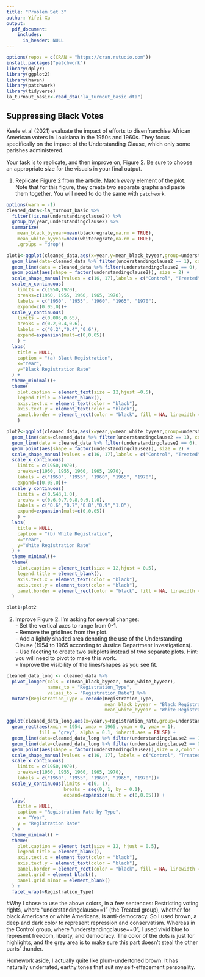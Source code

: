 ```yaml
---
title: "Problem Set 3"
author: Yifei Xu
output: 
  pdf_document:
    includes:
      in_header: NULL
---
```

```r
options(repos = c(CRAN = "https://cran.rstudio.com"))
install.packages("patchwork")
library(dplyr)
library(ggplot2)
library(haven)
library(patchwork)
library(tidyverse)
la_turnout_basic<-read_dta("la_turnout_basic.dta")
```

## Suppressing Black Votes  
Keele et al (2021) evaluate the impact of efforts to disenfranchise African American voters in Louisiana in the 1950s and 1960s. They focus specifically on the impact of the Understanding Clause, which only some parishes administered. 

Your task is to replicate, and then improve on, Figure 2. Be sure to choose an appropriate size for the visuals in your final output. 

  1. Replicate Figure 2 from the article. Match *every* element of the plot. Note that for this figure, they create two separate graphs and paste them together. You will need to do the same with `patchwork`.  

```r
options(warn = -1)
cleaned_data<-la_turnout_basic %>%
  filter(!is.na(understandingclause2)) %>%
  group_by(year,understandingclause2) %>%
  summarize(
    mean_black_byyear=mean(blackregrate,na.rm = TRUE),
    mean_white_byyear=mean(whiteregrate,na.rm = TRUE),
    .groups = "drop")
```

```r
plot1<-ggplot(cleaned_data,aes(x=year,y=mean_black_byyear,group=understandingclause2)) +
  geom_line(data=cleaned_data %>% filter(understandingclause2 == 1), color = "#FFD700")+
  geom_line(data = cleaned_data %>% filter(understandingclause2 == 0), color = "black") +
  geom_point(aes(shape = factor(understandingclause2)), size = 2) + 
  scale_shape_manual(values = c(16, 17),labels = c("Control", "Treated")) +
  scale_x_continuous(
    limits = c(1950,1970),
    breaks=c(1950, 1955, 1960, 1965, 1970),
    labels = c("1950", "1955", "1960", "1965", "1970"),
    expand=c(0.05,0))+
  scale_y_continuous(
    limits = c(0.005,0.65),
    breaks = c(0.2,0.4,0.6),
    labels = c("0.2","0.4","0.6"),
    expand=expansion(mult=c(0,0.05))
    ) +
  labs(
    title = NULL,
    caption = "(a) Black Registration",
    x="Year",
    y="Black Registration Rate"
  ) +
  theme_minimal()+
  theme(
    plot.caption = element_text(size = 12,hjust =0.5),
    legend.title = element_blank(),
    axis.text.x = element_text(color = "black"),
    axis.text.y = element_text(color = "black"),
    panel.border = element_rect(color = "black", fill = NA, linewidth = 1)
    )
```

```r
plot2<-ggplot(cleaned_data,aes(x=year,y=mean_white_byyear,group=understandingclause2)) +
  geom_line(data=cleaned_data %>% filter(understandingclause2 == 1), color = "#FFD700")+
  geom_line(data = cleaned_data %>% filter(understandingclause2 == 0), color = "black") +
  geom_point(aes(shape = factor(understandingclause2)), size = 2) + 
  scale_shape_manual(values = c(16, 17),labels = c("Control", "Treated")) +
  scale_x_continuous(
    limits = c(1950,1970),
    breaks=c(1950, 1955, 1960, 1965, 1970),
    labels = c("1950", "1955", "1960", "1965", "1970"),
    expand=c(0.05,0))+
  scale_y_continuous(
    limits = c(0.543,1.0),
    breaks = c(0.6,0.7,0.8,0.9,1.0),
    labels = c("0.6","0.7","0.8","0.9","1.0"),
    expand=expansion(mult=c(0,0.05))
    ) +
  labs(
    title = NULL,
    caption = "(b) White Registration",
    x="Year",
    y="White Registration Rate"
  ) +
  theme_minimal()+
  theme(
    plot.caption = element_text(size = 12,hjust = 0.5),
    legend.title = element_blank(),
    axis.text.x = element_text(color = "black"),
    axis.text.y = element_text(color = "black"),
    panel.border = element_rect(color = "black", fill = NA, linewidth = 1)
  ) 
```

```r
plot1+plot2
```



  2. Improve Figure 2. I'm asking for several changes:   
    - Set the vertical axes to range from 0-1.   
    - Remove the gridlines from the plot.   
    - Add a lightly shaded area denoting the use of the Understanding Clause (1954 to 1965 according to Justice Department investigations).  
    - Use faceting to create two subplots instead of two separate plots. Hint: you will need to pivot to make this work.  
    - Improve the visibility of the lines/shapes as you see fit.  
```r
cleaned_data_long <- cleaned_data %>%
  pivot_longer(cols = c(mean_black_byyear, mean_white_byyear),
               names_to = "Registration_Type",
               values_to = "Registration_Rate") %>%
  mutate(Registration_Type = recode(Registration_Type,
                                    mean_black_byyear = "Black Registration",
                                    mean_white_byyear = "White Registration"))
```

```r
ggplot(cleaned_data_long,aes(x=year,y=Registration_Rate,group=understandingclause2)) +
  geom_rect(aes(xmin = 1954, xmax = 1965, ymin = 0, ymax = 1), 
            fill = "grey", alpha = 0.1, inherit.aes = FALSE) +
  geom_line(data=cleaned_data_long %>% filter(understandingclause2 == 1), color = "#7A3B3B")+
  geom_line(data=cleaned_data_long %>% filter(understandingclause2 == 0), color = "#1E90FF") +
  geom_point(aes(shape = factor(understandingclause2)),size = 2,color = "#7CFC00") +
  scale_shape_manual(values = c(16, 17), labels = c("Control", "Treated")) +
  scale_x_continuous(
    limits = c(1950,1970),
    breaks=c(1950, 1955, 1960, 1965, 1970),
    labels = c("1950", "1955", "1960", "1965", "1970"))+
  scale_y_continuous(limits = c(0, 1), 
                     breaks = seq(0, 1, by = 0.1),
                     expand=expansion(mult = c(0,0.05))) +
  labs(
    title = NULL,
    caption = "Registration Rate by Type",
    x = "Year",
    y = "Registration Rate"
  ) +
  theme_minimal() +
  theme(
    plot.caption = element_text(size = 12, hjust = 0.5),
    legend.title = element_blank(),
    axis.text.x = element_text(color = "black"),
    axis.text.y = element_text(color = "black"),
    panel.border = element_rect(color = "black", fill = NA, linewidth = 1),
    panel.grid = element_blank(),
    panel.grid.minor = element_blank()
  ) +
  facet_wrap(~Registration_Type)
```
#Why I chose to use the above colors, in a few sentences: 
Restricting voting rights, where "understandingclause==1" (the Treated group), whether for black Americans or white Americans, is anti-democracy. So I used brown, a deep and dark color to represent repression and conservatism.
Whereas in the Control group, where "understandingclause==0", I used vivid blue to represent freedom, liberty, and democracy. 
The color of the dots is just for highlights, and the grey area is to make sure this part doesn't steal the other parts' thunder.

Homework aside, I actually quite like plum-undertoned brown. It has naturally underrated, earthy tones
that suit my self-effacement personality.
